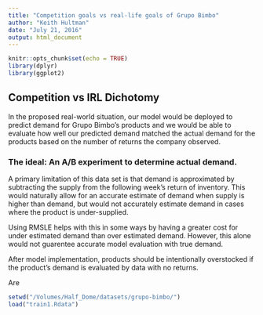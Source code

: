 ```yaml
---
title: "Competition goals vs real-life goals of Grupo Bimbo"
author: "Keith Hultman"
date: "July 21, 2016"
output: html_document
---
```


```r
knitr::opts_chunk$set(echo = TRUE)
library(dplyr)
library(ggplot2)
```

## Competition vs IRL Dichotomy

In the proposed real-world situation, our model would be deployed to predict demand for Grupo Bimbo's products and we would be able to evaluate how well our predicted demand matched the actual demand for the products based on the number of returns the company observed. 

### The ideal: An A/B experiment to determine actual demand.

A primary limitation of this data set is that demand is approximated by subtracting the supply from the following week's return of inventory. This would naturally allow for an accurate estimate of demand when supply is higher than demand, but would not accurately estimate demand in cases where the product is under-supplied. 

Using RMSLE helps with this in some ways by having a greater cost for under estimated demand than over estimated demand. However, this alone would not guarentee accurate model evaluation with true demand. 

After model implementation, products should be intentionally overstocked if the product's demand is evaluated by data with no returns. 



Are 

```r
setwd("/Volumes/Half_Dome/datasets/grupo-bimbo/")
load("train1.Rdata")


```

